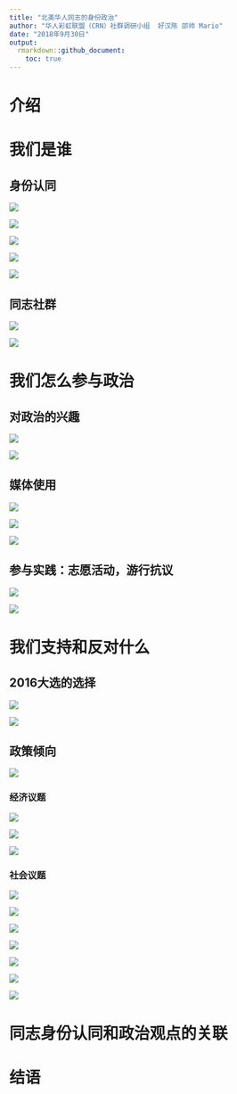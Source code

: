 ```yaml
---
title: "北美华人同志的身份政治"
author: "华人彩虹联盟（CRN）社群调研小组  好汉陈 邵帅 Mario"
date: "2018年9月30日"
output: 
  rmarkdown::github_document:
    toc: true
---
```


# 介绍

# 我们是谁

## 身份认同
![](figs_README/identity_linked_lgbt.png)

![](figs_README/identity_linked_cn.png)

![](figs_README/identity_linked_us.png)

![](figs_README/identity_linked_compare.png)


![](figs_README/identity_lgbt_yield.png)


## 同志社群

![](figs_README/identity_lgbt_contact.png)

![](figs_README/identity_lgbt_contact_cn.png)




# 我们怎么参与政治


## 对政治的兴趣

![](figs_README/participate_interest_cn.png)

![](figs_README/participate_interest_us.png)

## 媒体使用

![](figs_README/participate_media.png)


![](figs_README/participate_media_cn.png)

![](figs_README/participate_media_politics.png)

## 参与实践：志愿活动，游行抗议

![](figs_README/participate_volunteer.png)

![](figs_README/participate_protest.png)


# 我们支持和反对什么

## 2016大选的选择

![](figs_README/identity_party_id.png)

![](figs_README/vote_general.png)

## 政策倾向

![](figs_README/policy_position_lr.png)

### 经济议题

![](figs_README/policy_economy_tax.png)

![](figs_README/policy_economy_welfare.png)

![](figs_README/policy_economy_aca.png)



### 社会议题

![](figs_README/policy_social_immigrant1.png)

![](figs_README/policy_social_immigrant2.png)

![](figs_README/policy_social_abortion.png)

![](figs_README/policy_social_marijuanna.png)

![](figs_README/policy_social_gun_control.png)

![](figs_README/policy_social_aa_race.png)

![](figs_README/policy_social_aa_gender.png)

# 同志身份认同和政治观点的关联

# 结语
